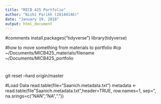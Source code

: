 ```yaml
---
title: "MICB 425 Portfolio"
author: "Nishi Parikh (28144146)"
date: "January 19, 2018"
output: html_document
---
```



#comments
install.packages("tidyverse")
library(tidyverse)

#how to move something from materials to portfolio
#cp ~/Documents/MICB425_materials/filename ~/Documents/MICB425_portfolio

#
git reset --hard origin/master

#Load Data
read.table(file="Saanich.metadata.txt") 
metadata <- read.table(file"Saanich.metadata.txt",header=TRUE, row.names=1, sep="\t", na.srings=c("NAN","NA","."))











